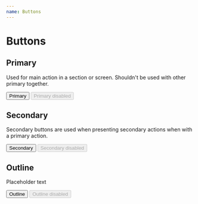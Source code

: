 ```yaml
---
name: Buttons
---
```



# Buttons

## Primary

Used for main action in a section or screen. Shouldn't be used with other primary together.

<Playground>
  <button className="btn btn--primary">
    Primary
  </button>
  
  <button className="btn btn--primary" disabled>
    Primary disabled
  </button>
</Playground>

## Secondary

Secondary buttons are used when presenting secondary actions when with a primary action.

<Playground>
  <button className="btn btn--secondary">
    Secondary
  </button>
 
  <button className="btn btn--secondary" disabled>
    Secondary disabled
  </button>
</Playground>

## Outline

Placeholder text

<Playground>
  <button className="btn btn--outline">
    Outline
  </button>
 
  <button className="btn btn--outline" disabled>
    Outline disabled
  </button>
</Playground>